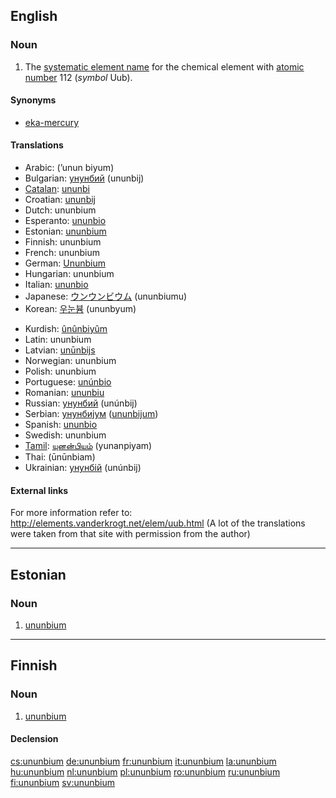 ==English==
{{elements|Uub|roentgenium|Rg|ununtrium|Uut}}

===Noun===
{{en-noun|-}}
{{wikipedia}}

# {{element}} The [[systematic element name]] for the chemical element with [[atomic number]] 112 (''symbol'' Uub).

====Synonyms====
* [[eka-mercury]]

====Translations====
{{trans-top|chemical element}}
* Arabic: {{Arab|[[أنون بيوم]]}} (’unun biyum) {{m}}
* Bulgarian: [[унунбий]] (ununbij) {{m}}
* [[Catalan]]: [[ununbi]] {{m}}
* Croatian: [[ununbij]]
* Dutch: ununbium {{n}}
* Esperanto: [[ununbio]]
* Estonian: [[#Estonian|ununbium]]
* Finnish: ununbium
* French: ununbium {{m}}
* German: [[Ununbium]] {{n}}
* Hungarian: ununbium
* Italian: [[ununbio]] {{m}}
* Japanese: [[ウンウンビウム]] (ununbiumu)
* Korean: [[우눈븀]] (ununbyum)
{{trans-mid}}
* Kurdish: [[ûnûnbiyûm]]
* Latin: ununbium {{n}}
* Latvian: [[unūnbijs]]
* Norwegian: ununbium
* Polish: ununbium {{m}}
* Portuguese: [[unúnbio]] {{m}}
* Romanian: [[ununbiu]] {{n}}
* Russian: [[унунбий]] (unúnbij) {{m}}
* Serbian: [[унунбијум]] ([[ununbijum]]) {{m}}
* Spanish: [[ununbio]] {{m}}
* Swedish: ununbium
* [[Tamil]]: [[யுனன்பியம்]] (yunanpiyam)
* Thai: {{Thai|[[อูนอูนเบียม]]}} (ūnūnbiam)
* Ukrainian: [[унунбій]] (unúnbij) {{m}}
{{trans-bottom}}

====External links====
For more information refer to:
http://elements.vanderkrogt.net/elem/uub.html
(A lot of the translations were taken from that site with permission from the author)

----

==Estonian==

===Noun===
{{infl|et|noun}}

# {{element|lang=et}} [[#English|ununbium]]

----

==Finnish==
{{wikipedia|lang=fi}}

===Noun===
{{infl|fi|noun}}

# {{element|lang=fi}} [[#English|ununbium]]

====Declension====
{{fi-decl-tuoli|ununbium|np=1}}

[[cs:ununbium]]
[[de:ununbium]]
[[fr:ununbium]]
[[it:ununbium]]
[[la:ununbium]]
[[hu:ununbium]]
[[nl:ununbium]]
[[pl:ununbium]]
[[ro:ununbium]]
[[ru:ununbium]]
[[fi:ununbium]]
[[sv:ununbium]]